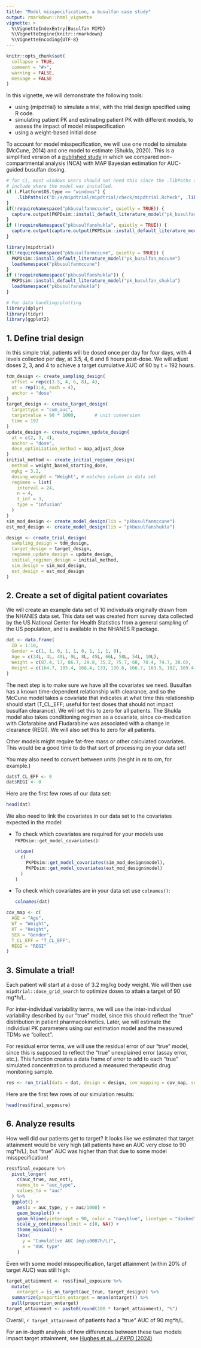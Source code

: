 ```yaml
---
title: "Model misspecification, a busulfan case study"
output: rmarkdown::html_vignette
vignette: >
  %\VignetteIndexEntry{Busulfan MIPD}
  %\VignetteEngine{knitr::rmarkdown}
  %\VignetteEncoding{UTF-8}
---
```


```r
knitr::opts_chunk$set(
  collapse = TRUE,
  comment = "#>",
  warning = FALSE, 
  message = FALSE
)
```

In this vignette, we will demonstrate the following tools:

* using {mipdtrial} to simulate a trial, with the trial design specified using
  R code.
* simulating patient PK and estimating patient PK with different models, to
  assess the impact of model misspecification
* using a weight-based initial dose

To account for model misspecification, we will use one model to simulate
(McCune, 2014) and one model to estimate (Shukla, 2020). This is a simplified
version of a [published
study](https://link.springer.com/article/10.1007/s10928-024-09915-w) in which we
compared non-compartmental analysis (NCA) with MAP Bayesian estimation for
AUC-guided busulfan dosing.

```r
# for CI, most windows users should not need this since the .libPaths should
# include where the model was installed.
if (.Platform$OS.type == "windows") { 
    .libPaths(c("D:/a/mipdtrial/mipdtrial/check/mipdtrial.Rcheck", .libPaths()))
}
if(!requireNamespace("pkbusulfanmccune", quietly = TRUE)) {
  capture.output(PKPDsim::install_default_literature_model("pk_busulfan_mccune"))
}
if (!requireNamespace("pkbusulfanshukla", quietly = TRUE)) {
  capture.output(capture.output(PKPDsim::install_default_literature_model("pk_busulfan_shukla")))
}
```

```r
library(mipdtrial)
if(!requireNamespace("pkbusulfanmccune", quietly = TRUE)) {
  PKPDsim::install_default_literature_model("pk_busulfan_mccune")
  loadNamespace("pkbusulfanmccune")
}
if (!requireNamespace("pkbusulfanshukla")) {
  PKPDsim::install_default_literature_model("pk_busulfan_shukla")
  loadNamespace("pkbusulfanshukla")
}

# For data handling/plotting
library(dplyr)
library(tidyr)
library(ggplot2)

```

## 1. Define trial design

In this simple trial, patients will be dosed once per day for four days, with 4
levels collected per day, at 3.5, 4, 6 and 8 hours post-dose. We will adjust
doses 2, 3, and 4 to achieve a target cumulative AUC of 90 by t = 192 hours.

```r
tdm_design <- create_sampling_design(
  offset = rep(c(3.5, 4, 6, 8), 4),
  at = rep(1:4, each = 4),
  anchor = "dose"
)
target_design <- create_target_design(
  targettype = "cum_auc", 
  targetvalue = 90 * 1000,       # unit conversion
  time = 192
)
update_design <- create_regimen_update_design(
  at = c(2, 3, 4),
  anchor = "dose",
  dose_optimization_method = map_adjust_dose
)
initial_method <- create_initial_regimen_design(
  method = weight_based_starting_dose,
  mgkg = 3.2,
  dosing_weight = "Weight", # matches column in data set
  regimen = list(
    interval = 24,
    n = 4,
    t_inf = 3,
    type = "infusion"
  )
)
sim_mod_design <- create_model_design(lib = "pkbusulfanmccune")
est_mod_design <- create_model_design(lib = "pkbusulfanshukla")

design <- create_trial_design(
  sampling_design = tdm_design,
  target_design = target_design,
  regimen_update_design = update_design,
  initial_regimen_design = initial_method,
  sim_design = sim_mod_design, 
  est_design = est_mod_design
)
```

## 2. Create a set of digital patient covariates

We will create an example data set of 10 individuals originally drawn from the
NHANES data set. This data set was created from survey data collected by the US
National Center for Health Statistics from a general sampling of the US
population, and is available in the NHANES R package.

```r
dat <- data.frame(
  ID = 1:10,
  Gender = c(1, 1, 0, 1, 1, 0, 1, 1, 1, 0),
  Age = c(34L, 4L, 49L, 9L, 8L, 45L, 66L, 58L, 54L, 10L),
  Weight = c(87.4, 17, 86.7, 29.8, 35.2, 75.7, 68, 78.4, 74.7, 38.6),
  Height = c(164.7, 105.4, 168.4, 133, 130.6, 166.7, 169.5, 182, 169.4, 141.8)
)
```

The next step is to make sure we have all the covariates we need. Busulfan has a
known time-dependent relationship with clearance, and so the McCune model takes
a covariate that indicates at what time this relationship should start
(T_CL_EFF; useful for test doses that should not impact busulfan clearance). We
will set this to zero for all patients. The Shukla model also takes conditioning
regimen as a covariate, since co-medication with Clofarabine and Fludarabine was
associated with a change in clearance (REGI). We will also set this to zero for
all patients.

Other models might require fat-free mass or other calculated covariates. This 
would be a good time to do that sort of processing on your data set!

You may also need to convert between units (height in m to cm, for example.)

```r
dat$T_CL_EFF <- 0
dat$REGI <- 0
```

Here are the first few rows of our data set:

```r
head(dat)
```

We also need to link the covariates in our data set to the covariates expected
in the model:

  - To check which covariates are required for your models use
    `PKPDsim::get_model_covariates()`:

    ```r
    unique(
      c(
        PKPDsim::get_model_covariates(sim_mod_design$model),
        PKPDsim::get_model_covariates(est_mod_design$model)
      )
    )
    ```
  
  - To check which covariates are in your data set use `colnames()`:

    ```r
    colnames(dat)
    ```


```r
cov_map <- c(
  AGE = "Age", 
  WT = "Weight", 
  HT = "Height", 
  SEX = "Gender",
  T_CL_EFF = "T_CL_EFF",
  REGI = "REGI"
)
```


## 3. Simulate a trial!

Each patient will start at a dose of 3.2 mg/kg body weight. We will then use
`mipdtrial::dose_grid_search` to optimize doses to attain a target of 90 mg*h/L.

For inter-individual variability terms, we will use the inter-individual
variability described by our "true" model, since this should reflect the
"true" distribution in patient pharmacokinetics. Later, we will estimate
the individual PK parameters using our estimation model and the measured
TDMs we "collect".

For residual error terms, we will use the residual error of our "true" model,
since this is supposed to reflect the "true" unexplained error (assay error, 
etc.). This function creates a data frame of error to add to each "true"
simulated concentration to produced a measured therapeutic drug monitoring 
sample.

```r
res <- run_trial(data = dat, design = design, cov_mapping = cov_map, seed = 1, progress = FALSE)
```

Here are the first few rows of our simulation results:

```r
head(res$final_exposure)
```

## 6. Analyze results

How well did our patients get to target? It looks like we estimated that
target attainment would be very high (all patients have an AUC very close to 
90 mg*h/L), but "true" AUC was higher than that due to some model 
misspecification!

```r
res$final_exposure %>%
  pivot_longer(
    c(auc_true, auc_est),
    names_to = "auc_type",
    values_to = "auc"
  ) %>%
  ggplot() +
    aes(x = auc_type, y = auc/1000) +
    geom_boxplot() +
    geom_hline(yintercept = 90, color = "navyblue", linetype = "dashed") +
    scale_y_continuous(limit = c(0, NA)) +
    theme_minimal() +
    labs(
      y = "Cumulative AUC (mg\u00B7h/L)",
      x = "AUC type"
    )
```

Even with some model misspecification, target attainment (within 20% of target 
AUC) was still high:

```r
target_attainment <- res$final_exposure %>%
  mutate(
    ontarget = is_on_target(auc_true, target_design)) %>%
  summarize(proportion_ontarget = mean(ontarget)) %>%
  pull(proportion_ontarget)
target_attainment <- paste0(round(100 * target_attainment), "%")
```

Overall, `r target_attainment` of patients had a "true" AUC of 90 mg*h/L.

For an in-depth analysis of how differences between these two models impact
target attainment, see [Hughes et al., *J PKPD* (2024)](https://link.springer.com/article/10.1007/s10928-024-09915-w)

